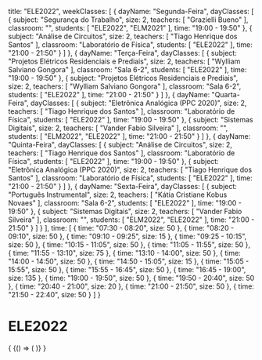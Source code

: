   title: "ELE2022",
  weekClasses: [
    {
      dayName: "Segunda-Feira",
      dayClasses: [
        {
          subject: "Segurança do Trabalho",
          size: 2,
          teachers: [
            "Grazielli Bueno"
          ],
          classroom: "",
          students: [
            "ELE2022",
            "ELM2021"
          ],
          time: "19:00 - 19:50"
        },
        {
          subject: "Análise de Circuitos",
          size: 2,
          teachers: [
            "Tiago Henrique dos Santos"
          ],
          classroom: "Laboratório de Física",
          students: [
            "ELE2022"
          ],
          time: "21:00 - 21:50"
        }
      ]
    },
    {
      dayName: "Terça-Feira",
      dayClasses: [
        {
          subject: "Projetos Elétricos Residenciais e Prediais",
          size: 2,
          teachers: [
            "Wylliam Salviano Gongora"
          ],
          classroom: "Sala 6-2",
          students: [
            "ELE2022"
          ],
          time: "19:00 - 19:50"
        },
        {
          subject: "Projetos Elétricos Residenciais e Prediais",
          size: 2,
          teachers: [
            "Wylliam Salviano Gongora"
          ],
          classroom: "Sala 6-2",
          students: [
            "ELE2022"
          ],
          time: "21:00 - 21:50"
        }
      ]
    },
    {
      dayName: "Quarta-Feira",
      dayClasses: [
        {
          subject: "Eletrônica Analógica (PPC 2020)",
          size: 2,
          teachers: [
            "Tiago Henrique dos Santos"
          ],
          classroom: "Laboratório de Física",
          students: [
            "ELE2022"
          ],
          time: "19:00 - 19:50"
        },
        {
          subject: "Sistemas Digitais",
          size: 2,
          teachers: [
            "Vander Fabio Silveira"
          ],
          classroom: "",
          students: [
            "ELM2022",
            "ELE2022"
          ],
          time: "21:00 - 21:50"
        }
      ]
    },
    {
      dayName: "Quinta-Feira",
      dayClasses: [
        {
          subject: "Análise de Circuitos",
          size: 2,
          teachers: [
            "Tiago Henrique dos Santos"
          ],
          classroom: "Laboratório de Física",
          students: [
            "ELE2022"
          ],
          time: "19:00 - 19:50"
        },
        {
          subject: "Eletrônica Analógica (PPC 2020)",
          size: 2,
          teachers: [
            "Tiago Henrique dos Santos"
          ],
          classroom: "Laboratório de Física",
          students: [
            "ELE2022"
          ],
          time: "21:00 - 21:50"
        }
      ]
    },
    {
      dayName: "Sexta-Feira",
      dayClasses: [
        {
          subject: "Português Instrumental",
          size: 2,
          teachers: [
            "Kátia Cristiane Kobus Novaes"
          ],
          classroom: "Sala 6-2",
          students: [
            "ELE2022"
          ],
          time: "19:00 - 19:50"
        },
        {
          subject: "Sistemas Digitais",
          size: 2,
          teachers: [
            "Vander Fabio Silveira"
          ],
          classroom: "",
          students: [
            "ELM2022",
            "ELE2022"
          ],
          time: "21:00 - 21:50"
        }
      ]
    }
  ],
  time: [
    {
      time: "07:30 - 08:20",
      size: 50
    },
    {
      time: "08:20 - 09:10",
      size: 50
    },
    {
      time: "09:10 - 09:25",
      size: 15
    },
    {
      time: "09:25 - 10:15",
      size: 50
    },
    {
      time: "10:15 - 11:05",
      size: 50
    },
    {
      time: "11:05 - 11:55",
      size: 50
    },
    {
      time: "11:55 - 13:10",
      size: 75
    },
    {
      time: "13:10 - 14:00",
      size: 50
    },
    {
      time: "14:00 - 14:50",
      size: 50
    },
    {
      time: "14:50 - 15:05",
      size: 15
    },
    {
      time: "15:05 - 15:55",
      size: 50
    },
    {
      time: "15:55 - 16:45",
      size: 50
    },
    {
      time: "16:45 - 19:00",
      size: 135
    },
    {
      time: "19:00 - 19:50",
      size: 50
    },
    {
      time: "19:50 - 20:40",
      size: 50
    },
    {
      time: "20:40 - 21:00",
      size: 20
    },
    {
      time: "21:00 - 21:50",
      size: 50
    },
    {
      time: "21:50 - 22:40",
      size: 50
    }
  ]
}

# ELE2022

<div>
  {
    <BrowserOnly>
      {() => (
        <Grid
          title={data.title}
          weekClasses={data.weekClasses}
          time={data.time}
        />
      )}
    </BrowserOnly>
  }
</div>
